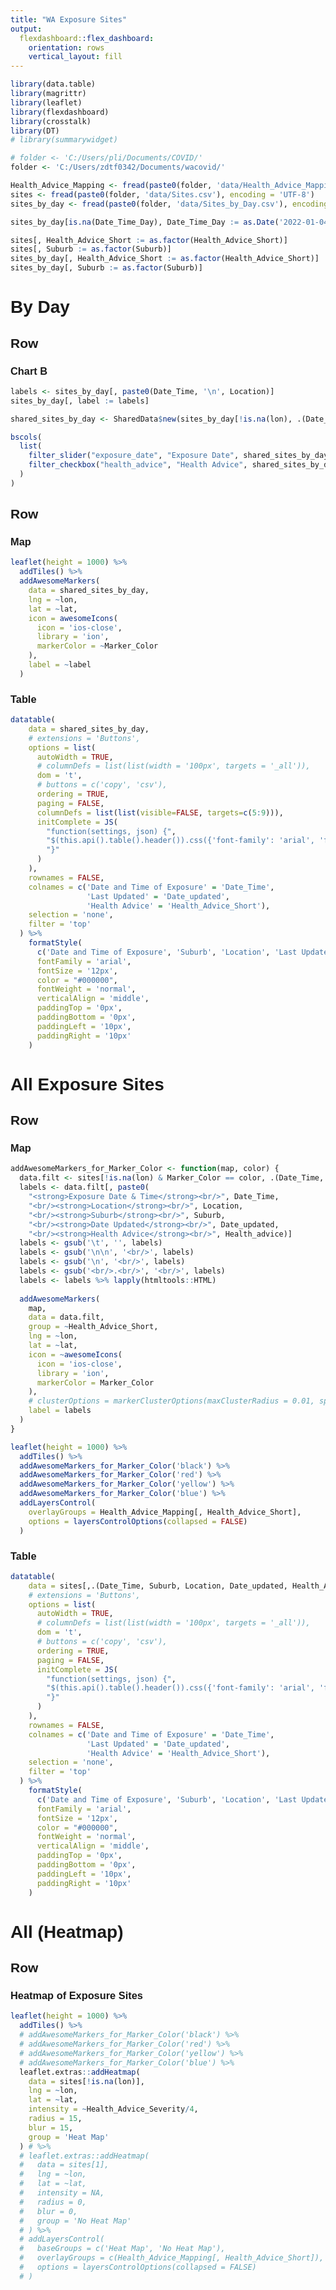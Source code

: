 ```yaml
---
title: "WA Exposure Sites"
output: 
  flexdashboard::flex_dashboard:
    orientation: rows
    vertical_layout: fill
---
```

<!-- Adjusting Font Type for Styles to Arial -->
<style type="text/css">

body{ /* Normal  */
  font-family: Arial, Helvetica, sans-serif;
  }
td {  /* Table  */
  font-family: Arial, Helvetica, sans-serif;
}
h1.title {
  font-family: Arial, Helvetica, sans-serif;
}
h1 { /* Header 1 */
  font-family: Arial, Helvetica, sans-serif;
}
h2 { /* Header 2 */
  font-family: Arial, Helvetica, sans-serif;
}
h3 { /* Header 3 */
  font-family: Arial, Helvetica, sans-serif;
}
p {
  display: inline
}
.dataTables_scrollBody {
    max-height: 100% !important;
}
</style>

```r
library(data.table)
library(magrittr)
library(leaflet)
library(flexdashboard)
library(crosstalk)
library(DT)
# library(summarywidget)

# folder <- 'C:/Users/pli/Documents/COVID/'
folder <- 'C:/Users/zdtf0342/Documents/wacovid/'

Health_Advice_Mapping <- fread(paste0(folder, 'data/Health_Advice_Mapping.csv'), encoding = 'UTF-8')
sites <- fread(paste0(folder, 'data/Sites.csv'), encoding = 'UTF-8')
sites_by_day <- fread(paste0(folder, 'data/Sites_by_Day.csv'), encoding = 'UTF-8')

sites_by_day[is.na(Date_Time_Day), Date_Time_Day := as.Date('2022-01-04')]

sites[, Health_Advice_Short := as.factor(Health_Advice_Short)]
sites[, Suburb := as.factor(Suburb)]
sites_by_day[, Health_Advice_Short := as.factor(Health_Advice_Short)]
sites_by_day[, Suburb := as.factor(Suburb)]
```

By Day
======================================================================

Row {data-height=200}
-----------------------------------------------------------------------

### Chart B {.no-title}

```r
labels <- sites_by_day[, paste0(Date_Time, '\n', Location)]
sites_by_day[, label := labels]

shared_sites_by_day <- SharedData$new(sites_by_day[!is.na(lon), .(Date_Time, Suburb, Location, Date_updated, Health_Advice_Short, Date_Time_Day, lon, lat, Marker_Color, label)])

bscols(
  list(
    filter_slider("exposure_date", "Exposure Date", shared_sites_by_day, ~Date_Time_Day, step = 1, width = "100%"),
    filter_checkbox("health_advice", "Health Advice", shared_sites_by_day, ~Health_Advice_Short, inline = TRUE)
  )
)
```


Row {data-height=800 .tabset}
-----------------------------------------------------------------------

### Map 

```r

leaflet(height = 1000) %>%
  addTiles() %>%
  addAwesomeMarkers(
    data = shared_sites_by_day,
    lng = ~lon,
    lat = ~lat,
    icon = awesomeIcons(
      icon = 'ios-close',
      library = 'ion',
      markerColor = ~Marker_Color
    ),
    label = ~label
  )
```


### Table

```r
datatable(
    data = shared_sites_by_day,
    # extensions = 'Buttons',
    options = list(
      autoWidth = TRUE,
      # columnDefs = list(list(width = '100px', targets = '_all')),
      dom = 't',
      # buttons = c('copy', 'csv'),
      ordering = TRUE,
      paging = FALSE,
      columnDefs = list(list(visible=FALSE, targets=c(5:9))),
      initComplete = JS(
        "function(settings, json) {",
        "$(this.api().table().header()).css({'font-family': 'arial', 'font-size': '12px', 'text-align': 'center','vertical-align': 'middle','padding-top': '0px','padding-bottom': '0px','padding-left': '0px','padding-right': '0px'});",
        "}"
      )
    ),
    rownames = FALSE, 
    colnames = c('Date and Time of Exposure' = 'Date_Time',
                 'Last Updated' = 'Date_updated',
                 'Health Advice' = 'Health_Advice_Short'),
    selection = 'none',
    filter = 'top'
  ) %>%
    formatStyle(
      c('Date and Time of Exposure', 'Suburb', 'Location', 'Last Updated', 'Health Advice'),
      fontFamily = 'arial',
      fontSize = '12px',
      color = "#000000",
      fontWeight = 'normal',
      verticalAlign = 'middle',
      paddingTop = '0px',
      paddingBottom = '0px',
      paddingLeft = '10px',
      paddingRight = '10px'
    )
```



All Exposure Sites
======================================================================

Row {data-width=1000 .tabset}
-----------------------------------------------------------------------

### Map

```r
addAwesomeMarkers_for_Marker_Color <- function(map, color) {
  data.filt <- sites[!is.na(lon) & Marker_Color == color, .(Date_Time, Location, Suburb, Date_updated, Health_advice, Health_Advice_Short, Marker_Color, lon, lat)]
  labels <- data.filt[, paste0(
    "<strong>Exposure Date & Time</strong><br/>", Date_Time,
    "<br/><strong>Location</strong><br/>", Location,
    "<br/><strong>Suburb</strong><br/>", Suburb,
    "<br/><strong>Date Updated</strong><br/>", Date_updated,
    "<br/><strong>Health Advice</strong><br/>", Health_advice)]
  labels <- gsub('\t', '', labels)
  labels <- gsub('\n\n', '<br/>', labels)
  labels <- gsub('\n', '<br/>', labels)
  labels <- gsub('<br/>.<br/>', '<br/>', labels)
  labels <- labels %>% lapply(htmltools::HTML)
  
  addAwesomeMarkers(
    map,
    data = data.filt,
    group = ~Health_Advice_Short,
    lng = ~lon,
    lat = ~lat,
    icon = ~awesomeIcons(
      icon = 'ios-close',
      library = 'ion',
      markerColor = Marker_Color
    ),
    # clusterOptions = markerClusterOptions(maxClusterRadius = 0.01, spiderfyDistanceMultiplier = 1.5),
    label = labels
  )
}

leaflet(height = 1000) %>%
  addTiles() %>%
  addAwesomeMarkers_for_Marker_Color('black') %>%
  addAwesomeMarkers_for_Marker_Color('red') %>%
  addAwesomeMarkers_for_Marker_Color('yellow') %>%
  addAwesomeMarkers_for_Marker_Color('blue') %>%
  addLayersControl(
    overlayGroups = Health_Advice_Mapping[, Health_Advice_Short],
    options = layersControlOptions(collapsed = FALSE)
  )
```

### Table

```r
datatable(
    data = sites[,.(Date_Time, Suburb, Location, Date_updated, Health_Advice_Short)],
    # extensions = 'Buttons',
    options = list(
      autoWidth = TRUE,
      # columnDefs = list(list(width = '100px', targets = '_all')),
      dom = 't',
      # buttons = c('copy', 'csv'),
      ordering = TRUE,
      paging = FALSE,
      initComplete = JS(
        "function(settings, json) {",
        "$(this.api().table().header()).css({'font-family': 'arial', 'font-size': '12px', 'text-align': 'center','vertical-align': 'middle','padding-top': '0px','padding-bottom': '0px','padding-left': '0px','padding-right': '0px'});",
        "}"
      )
    ),
    rownames = FALSE,
    colnames = c('Date and Time of Exposure' = 'Date_Time',
                 'Last Updated' = 'Date_updated',
                 'Health Advice' = 'Health_Advice_Short'),
    selection = 'none',
    filter = 'top'
  ) %>%
    formatStyle(
      c('Date and Time of Exposure', 'Suburb', 'Location', 'Last Updated', 'Health Advice'),
      fontFamily = 'arial',
      fontSize = '12px',
      color = "#000000",
      fontWeight = 'normal',
      verticalAlign = 'middle',
      paddingTop = '0px',
      paddingBottom = '0px',
      paddingLeft = '10px',
      paddingRight = '10px'
    )
```


All (Heatmap)
======================================================================

Row {data-width=1000}
-----------------------------------------------------------------------

### Heatmap of Exposure Sites

```r
leaflet(height = 1000) %>%
  addTiles() %>%
  # addAwesomeMarkers_for_Marker_Color('black') %>%
  # addAwesomeMarkers_for_Marker_Color('red') %>%
  # addAwesomeMarkers_for_Marker_Color('yellow') %>%
  # addAwesomeMarkers_for_Marker_Color('blue') %>%
  leaflet.extras::addHeatmap(
    data = sites[!is.na(lon)],
    lng = ~lon,
    lat = ~lat,
    intensity = ~Health_Advice_Severity/4,
    radius = 15,
    blur = 15,
    group = 'Heat Map'
  ) # %>%
  # leaflet.extras::addHeatmap(
  #   data = sites[1],
  #   lng = ~lon,
  #   lat = ~lat,
  #   intensity = NA,
  #   radius = 0,
  #   blur = 0,
  #   group = 'No Heat Map'
  # ) %>%
  # addLayersControl(
  #   baseGroups = c('Heat Map', 'No Heat Map'),
  #   overlayGroups = c(Health_Advice_Mapping[, Health_Advice_Short]),
  #   options = layersControlOptions(collapsed = FALSE)
  # )
```


